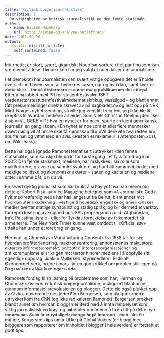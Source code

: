 ```yaml
---
title: "Kritisk borgerjournalistikk"
description: |
  Om viktigheten av kritisk journalistikk og den femte statsmakt.
author:
  - name: Eivind Hageberg
    url: https://suppe-og-analyse.netlify.app
date: 2011-09-16
output:
  distill::distill_article:
    self_contained: false
---
```


Internettet er stort, svært, gigantisk. Noen bør sortere ut et par ting som kan være verdt å lese. Denne uken har jeg valgt ut noen kilder om journalisme.

I et demokrati har Journalisten den svært viktige oppgaven det er å holde oversikt med hvem som får hvilke ressurser, når og hvordan, samt hvorfor dette skjer – for så å informere et størst mulig publikum om det etterpå. Etter å ha jobbet med PR for studentfestivalen ISFiT – verdensstørstestudentfestivalmedtematiskfokus, værsågod – og blant annet fått pressemeldinger direkte skrevet av på dagbladet.no og lest opp på NRK Midt-Norges nyhetssending, så ville jeg vært litt treig hvis jeg ikke ble litt skeptisk til hvordan mediene arbeider. Som Niels Christian Geelmuyden liker å si: ««VIL DERE VITE hva en nyhet er for noe», spurte en kjent amerikansk journalist en gang i tiden. «En nyhet er noe som et eller flere mennesker svært nødig vil at andre skal få kjennskap til.» «Vil dere vite hva resten er», spurte han og viftet med en avis. «Resten er reklame.» (I Aftenposten 2011, om WikiLeaks).

Dette har også Ignacio Ramonet tematisert i uttrykket «den femte statsmakt», som kanskje ble brukt for første gang i et tysk foredrag mai 2005: Den fjerde statsmakt, mediene, har mislykkes i sin rolle som maktkritikere, gravere og sannhetsvoktere, og har blitt sammenblandet med mektige politiske og økonomiske aktører – staten og kapitalen og mediene sitter i samme båt, om du vil.

En svært dyktig journalist som har brukt å si høylydt hva han mener om dette er Robert Fisk (av Vice Magazine betegnet som «A Journalistic God«. Fylt med rettferdig vrede har han langet ut fra Beirut, blant annet mot hvordan utenriksdekning i vestlige (i hovedsak engelske og amerikanske) medier overtar statlige synspunkt og statlig språk, og blir dermed et verktøy for reprodusering av England og USAs propanganda rundt Afghanistan, Irak, Palestina, Israle – eller for Tyrkias fornektelse av folkemordet på armenerne. The New York Times kunne vært omdøpt til «Official say» uttalte han under et foredrag en gang.

Herman og Chomskys «Manufacturing Consent» fra 1988 tar for seg hvordan profittorientering, maktkonsentrering, annonsørenes makt, store aktørers informasjonsmakt, protester, interesseorganisasjoner og antikommunisme eller krigen mot terror hindrer mediene i å oppfylle sitt egentlige oppdrag. Joakim Møllersen, styremedlem i Radikalt Økonominettverk, hadde i mars i år en god artikkel om problemstillingen på Dagsavisens «Nye Meninger»-side.

Ramonets forslag til en løsning på problemene som han, Herman og Chomsky skisserer er kritisk borgerjournalisme, muliggjort blant annet gjennom informasjonsrevolusjonen og bloggen. Dette ble også plukket opp av Civitas daværende nestleder Finn Bergersen, som riktignok mente uttrykket kom fra CNN (og ikke radikaleren Ramonet): Bergersen snakker blandt annet om hvordan bloggen er iferd med å innta rampelyset som viktig journalistisk verktøy, og anbefaler nordmenn å ta en titt på dette nye fenomenet. Seks år er tydeligvis mange år på internett – men ikke for mange, Bergersens tips om å kikke på Global Voices (en blogg med bloggere som rapporterer om innholdet i blogger i hele verden) er fortsatt et godt tips.